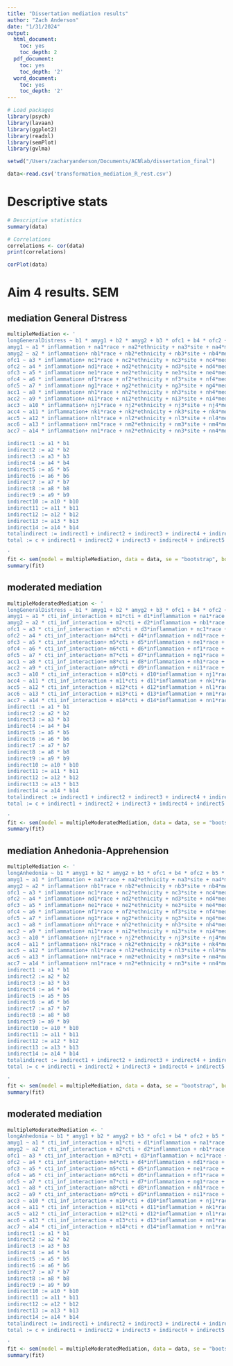 ```yaml
---
title: "Dissertation mediation results"
author: "Zach Anderson"
date: "1/31/2024"
output:
  html_document:
    toc: yes
    toc_depth: 2
  pdf_document:
    toc: yes
    toc_depth: '2'
  word_document:
    toc: yes
    toc_depth: '2'
---
```


```r
# Load packages
library(psych)
library(lavaan)
library(ggplot2)
library(readxl)
library(semPlot)
library(gvlma)

setwd("/Users/zacharyanderson/Documents/ACNlab/dissertation_final")

data<-read.csv('transformation_mediation_R_rest.csv')

```

# Descriptive stats

```r

# Descriptive statistics
summary(data)

# Correlations
correlations <- cor(data)
print(correlations)

corPlot(data)
```

# Aim 4 results. SEM 

## mediation General Distress

```r
multipleMediation <- '
longGeneralDistress ~ b1 * amyg1 + b2 * amyg2 + b3 * ofc1 + b4 * ofc2 + b5 * ofc3 + b6 * ofc4 + b7 * ofc5 + b8 * acc1 + b9 * acc2 + b10 * acc3 + b11 * acc4 + b12 * acc5 + b13 * acc6 + b14 * acc7 + c * inflammation + n1*race + n2*ethnicity + n3*site + n4*meds + n5*sex + n6*inc
amyg1 ~ a1 * inflammation + na1*race + na2*ethnicity + na3*site + na4*meds + na5*sex + na6*inc
amyg2 ~ a2 * inflammation+ nb1*race + nb2*ethnicity + nb3*site + nb4*meds + nb5*sex + nb6*inc
ofc1 ~ a3 * inflammation+ nc1*race + nc2*ethnicity + nc3*site + nc4*meds + nc5*sex + nc6*inc
ofc2 ~ a4 * inflammation+ nd1*race + nd2*ethnicity + nd3*site + nd4*meds + nd5*sex + nd6*inc
ofc3 ~ a5 * inflammation+ ne1*race + ne2*ethnicity + ne3*site + ne4*meds + ne5*sex + ne6*inc
ofc4 ~ a6 * inflammation+ nf1*race + nf2*ethnicity + nf3*site + nf4*meds + nf5*sex + nf6*inc
ofc5 ~ a7 * inflammation+ ng1*race + ng2*ethnicity + ng3*site + ng4*meds + ng5*sex + ng6*inc
acc1 ~ a8 * inflammation+ nh1*race + nh2*ethnicity + nh3*site + nh4*meds + nh5*sex + nh6*inc
acc2 ~ a9 * inflammation+ ni1*race + ni2*ethnicity + ni3*site + ni4*meds + ni5*sex + ni6*inc
acc3 ~ a10 * inflammation+ nj1*race + nj2*ethnicity + nj3*site + nj4*meds + nj5*sex + nj6*inc
acc4 ~ a11 * inflammation+ nk1*race + nk2*ethnicity + nk3*site + nk4*meds + nk5*sex + nk6*inc
acc5 ~ a12 * inflammation+ nl1*race + nl2*ethnicity + nl3*site + nl4*meds + nl5*sex + nl6*inc
acc6 ~ a13 * inflammation+ nm1*race + nm2*ethnicity + nm3*site + nm4*meds + nm5*sex + nm6*inc
acc7 ~ a14 * inflammation+ nn1*race + nn2*ethnicity + nn3*site + nn4*meds + nn5*sex + nn6*inc

indirect1 := a1 * b1
indirect2 := a2 * b2
indirect3 := a3 * b3
indirect4 := a4 * b4
indirect5 := a5 * b5
indirect6 := a6 * b6
indirect7 := a7 * b7
indirect8 := a8 * b8
indirect9 := a9 * b9
indirect10 := a10 * b10
indirect11 := a11 * b11
indirect12 := a12 * b12
indirect13 := a13 * b13
indirect14 := a14 * b14
totalindirect := indirect1 + indirect2 + indirect3 + indirect4 + indirect5 + indirect6 + indirect7 + indirect8 + indirect9 + indirect10 + indirect11 + indirect12 + indirect13 + indirect14
total := c + indirect1 + indirect2 + indirect3 + indirect4 + indirect5 + indirect6 + indirect7 + indirect8 + indirect9 + indirect10 + indirect11 + indirect12 + indirect13 + indirect14

'
fit <- sem(model = multipleMediation, data = data, se = "bootstrap", bootstrap=1000)
summary(fit)

```

## moderated mediation

```r
multipleModeratedMediation <- '
longGeneralDistress ~ b1 * amyg1 + b2 * amyg2 + b3 * ofc1 + b4 * ofc2 + b5 * ofc3 + b6 * ofc4 + b7 * ofc5 + b8 * acc1 + b9 * acc2 + b10 * acc3 + b11 * acc4 + b12 * acc5 + b13 * acc6 + b14 * acc7 + c * inflammation + n1*race + n2*ethnicity + n3*site + n4*meds + n5*sex + n6*inc
amyg1 ~ a1 * cti_inf_interaction + m1*cti + d1*inflammation + na1*race + na2*ethnicity + na3*site + na4*meds + na5*sex + na6*inc
amyg2 ~ a2 * cti_inf_interaction + m2*cti + d2*inflammation + nb1*race + nb2*ethnicity + nb3*site + nb4*meds + nb5*sex + nb6*inc
ofc1 ~ a3 * cti_inf_interaction + m3*cti + d3*inflammation + nc1*race + nc2*ethnicity + nc3*site + nc4*meds + nc5*sex + nc6*inc
ofc2 ~ a4 * cti_inf_interaction+ m4*cti + d4*inflammation + nd1*race + nd2*ethnicity + nd3*site + nd4*meds + nd5*sex + nd6*inc
ofc3 ~ a5 * cti_inf_interaction+ m5*cti + d5*inflammation + ne1*race + ne2*ethnicity + ne3*site + ne4*meds + ne5*sex + ne6*inc
ofc4 ~ a6 * cti_inf_interaction+ m6*cti + d6*inflammation + nf1*race + nf2*ethnicity + nf3*site + nf4*meds + nf5*sex + nf6*inc
ofc5 ~ a7 * cti_inf_interaction+ m7*cti + d7*inflammation + ng1*race + ng2*ethnicity + ng3*site + ng4*meds + ng5*sex + ng6*inc
acc1 ~ a8 * cti_inf_interaction+ m8*cti + d8*inflammation + nh1*race + nh2*ethnicity + nh3*site + nh4*meds + nh5*sex + nh6*inc
acc2 ~ a9 * cti_inf_interaction+ m9*cti + d9*inflammation + ni1*race + ni2*ethnicity + ni3*site + ni4*meds + ni5*sex + ni6*inc
acc3 ~ a10 * cti_inf_interaction + m10*cti + d10*inflammation + nj1*race + nj2*ethnicity + nj3*site + nj4*meds + nj5*sex + nj6*inc
acc4 ~ a11 * cti_inf_interaction + m11*cti + d11*inflammation + nk1*race + nk2*ethnicity + nk3*site + nk4*meds + nk5*sex + nk6*inc
acc5 ~ a12 * cti_inf_interaction + m12*cti + d12*inflammation + nl1*race + nl2*ethnicity + nl3*site + nl4*meds + nl5*sex + nl6*inc
acc6 ~ a13 * cti_inf_interaction + m13*cti + d13*inflammation + nm1*race + nm2*ethnicity + nm3*site + nm4*meds + nm5*sex + nm6*inc
acc7 ~ a14 * cti_inf_interaction + m14*cti + d14*inflammation + nn1*race + nn2*ethnicity + nn3*site + nn4*meds + nn5*sex + nn6*inc
indirect1 := a1 * b1
indirect2 := a2 * b2
indirect3 := a3 * b3
indirect4 := a4 * b4
indirect5 := a5 * b5
indirect6 := a6 * b6
indirect7 := a7 * b7
indirect8 := a8 * b8
indirect9 := a9 * b9
indirect10 := a10 * b10
indirect11 := a11 * b11
indirect12 := a12 * b12
indirect13 := a13 * b13
indirect14 := a14 * b14
totalindirect := indirect1 + indirect2 + indirect3 + indirect4 + indirect5 + indirect6 + indirect7 + indirect8 + indirect9 + indirect10 + indirect11 + indirect12 + indirect13 + indirect14
total := c + indirect1 + indirect2 + indirect3 + indirect4 + indirect5 + indirect6 + indirect7 + indirect8 + indirect9 + indirect10 + indirect11 + indirect12 + indirect13 + indirect14

'
fit <- sem(model = multipleModeratedMediation, data = data, se = "bootstrap", bootstrap=1000)
summary(fit)

```

## mediation Anhedonia-Apprehension

```r
multipleMediation <- '
longAnhedonia ~ b1 * amyg1 + b2 * amyg2 + b3 * ofc1 + b4 * ofc2 + b5 * ofc3 + b6 * ofc4 + b7 * ofc5 + b8 * acc1 + b9 * acc2 + b10 * acc3 + b11 * acc4 + b12 * acc5 + b13 * acc6 + b14 * acc7 + c * inflammation + n1*race + n2*ethnicity + n3*site + n4*meds + n5*sex + n6*inc
amyg1 ~ a1 * inflammation + na1*race + na2*ethnicity + na3*site + na4*meds + na5*sex + na6*inc
amyg2 ~ a2 * inflammation+ nb1*race + nb2*ethnicity + nb3*site + nb4*meds + nb5*sex + nb6*inc
ofc1 ~ a3 * inflammation+ nc1*race + nc2*ethnicity + nc3*site + nc4*meds + nc5*sex + nc6*inc
ofc2 ~ a4 * inflammation+ nd1*race + nd2*ethnicity + nd3*site + nd4*meds + nd5*sex + nd6*inc
ofc3 ~ a5 * inflammation+ ne1*race + ne2*ethnicity + ne3*site + ne4*meds + ne5*sex + ne6*inc
ofc4 ~ a6 * inflammation+ nf1*race + nf2*ethnicity + nf3*site + nf4*meds + nf5*sex + nf6*inc
ofc5 ~ a7 * inflammation+ ng1*race + ng2*ethnicity + ng3*site + ng4*meds + ng5*sex + ng6*inc
acc1 ~ a8 * inflammation+ nh1*race + nh2*ethnicity + nh3*site + nh4*meds + nh5*sex + nh6*inc
acc2 ~ a9 * inflammation+ ni1*race + ni2*ethnicity + ni3*site + ni4*meds + ni5*sex + ni6*inc
acc3 ~ a10 * inflammation+ nj1*race + nj2*ethnicity + nj3*site + nj4*meds + nj5*sex + nj6*inc
acc4 ~ a11 * inflammation+ nk1*race + nk2*ethnicity + nk3*site + nk4*meds + nk5*sex + nk6*inc
acc5 ~ a12 * inflammation+ nl1*race + nl2*ethnicity + nl3*site + nl4*meds + nl5*sex + nl6*inc
acc6 ~ a13 * inflammation+ nm1*race + nm2*ethnicity + nm3*site + nm4*meds + nm5*sex + nm6*inc
acc7 ~ a14 * inflammation+ nn1*race + nn2*ethnicity + nn3*site + nn4*meds + nn5*sex + nn6*inc
indirect1 := a1 * b1
indirect2 := a2 * b2
indirect3 := a3 * b3
indirect4 := a4 * b4
indirect5 := a5 * b5
indirect6 := a6 * b6
indirect7 := a7 * b7
indirect8 := a8 * b8
indirect9 := a9 * b9
indirect10 := a10 * b10
indirect11 := a11 * b11
indirect12 := a12 * b12
indirect13 := a13 * b13
indirect14 := a14 * b14
totalindirect := indirect1 + indirect2 + indirect3 + indirect4 + indirect5 + indirect6 + indirect7 + indirect8 + indirect9 + indirect10 + indirect11 + indirect12 + indirect13 + indirect14
total := c + indirect1 + indirect2 + indirect3 + indirect4 + indirect5 + indirect6 + indirect7 + indirect8 + indirect9 + indirect10 + indirect11 + indirect12 + indirect13 + indirect14

'
fit <- sem(model = multipleMediation, data = data, se = "bootstrap", bootstrap=1000)
summary(fit)

```

## moderated mediation

```r
multipleModeratedMediation <- '
longAnhedonia ~ b1 * amyg1 + b2 * amyg2 + b3 * ofc1 + b4 * ofc2 + b5 * ofc3 + b6 * ofc4 + b7 * ofc5 + b8 * acc1 + b9 * acc2 + b10 * acc3 + b11 * acc4 + b12 * acc5 + b13 * acc6 + b14 * acc7 + c * inflammation + n1*race + n2*ethnicity + n3*site + n4*meds + n5*sex + n6*inc
amyg1 ~ a1 * cti_inf_interaction + m1*cti + d1*inflammation + na1*race + na2*ethnicity + na3*site + na4*meds + na5*sex + na6*inc
amyg2 ~ a2 * cti_inf_interaction + m2*cti + d2*inflammation + nb1*race + nb2*ethnicity + nb3*site + nb4*meds + nb5*sex + nb6*inc
ofc1 ~ a3 * cti_inf_interaction + m3*cti + d3*inflammation + nc1*race + nc2*ethnicity + nc3*site + nc4*meds + nc5*sex + nc6*inc
ofc2 ~ a4 * cti_inf_interaction+ m4*cti + d4*inflammation + nd1*race + nd2*ethnicity + nd3*site + nd4*meds + nd5*sex + nd6*inc
ofc3 ~ a5 * cti_inf_interaction+ m5*cti + d5*inflammation + ne1*race + ne2*ethnicity + ne3*site + ne4*meds + ne5*sex + ne6*inc
ofc4 ~ a6 * cti_inf_interaction+ m6*cti + d6*inflammation + nf1*race + nf2*ethnicity + nf3*site + nf4*meds + nf5*sex + nf6*inc
ofc5 ~ a7 * cti_inf_interaction+ m7*cti + d7*inflammation + ng1*race + ng2*ethnicity + ng3*site + ng4*meds + ng5*sex + ng6*inc
acc1 ~ a8 * cti_inf_interaction+ m8*cti + d8*inflammation + nh1*race + nh2*ethnicity + nh3*site + nh4*meds + nh5*sex + nh6*inc
acc2 ~ a9 * cti_inf_interaction+ m9*cti + d9*inflammation + ni1*race + ni2*ethnicity + ni3*site + ni4*meds + ni5*sex + ni6*inc
acc3 ~ a10 * cti_inf_interaction + m10*cti + d10*inflammation + nj1*race + nj2*ethnicity + nj3*site + nj4*meds + nj5*sex + nj6*inc
acc4 ~ a11 * cti_inf_interaction + m11*cti + d11*inflammation + nk1*race + nk2*ethnicity + nk3*site + nk4*meds + nk5*sex + nk6*inc
acc5 ~ a12 * cti_inf_interaction + m12*cti + d12*inflammation + nl1*race + nl2*ethnicity + nl3*site + nl4*meds + nl5*sex + nl6*inc
acc6 ~ a13 * cti_inf_interaction + m13*cti + d13*inflammation + nm1*race + nm2*ethnicity + nm3*site + nm4*meds + nm5*sex + nm6*inc
acc7 ~ a14 * cti_inf_interaction + m14*cti + d14*inflammation + nn1*race + nn2*ethnicity + nn3*site + nn4*meds + nn5*sex + nn6*inc
indirect1 := a1 * b1
indirect2 := a2 * b2
indirect3 := a3 * b3
indirect4 := a4 * b4
indirect5 := a5 * b5
indirect6 := a6 * b6
indirect7 := a7 * b7
indirect8 := a8 * b8
indirect9 := a9 * b9
indirect10 := a10 * b10
indirect11 := a11 * b11
indirect12 := a12 * b12
indirect13 := a13 * b13
indirect14 := a14 * b14
totalindirect := indirect1 + indirect2 + indirect3 + indirect4 + indirect5 + indirect6 + indirect7 + indirect8 + indirect9 + indirect10 + indirect11 + indirect12 + indirect13 + indirect14
total := c + indirect1 + indirect2 + indirect3 + indirect4 + indirect5 + indirect6 + indirect7 + indirect8 + indirect9 + indirect10 + indirect11 + indirect12 + indirect13 + indirect14

'
fit <- sem(model = multipleModeratedMediation, data = data, se = "bootstrap", bootstrap=1000)
summary(fit)

```